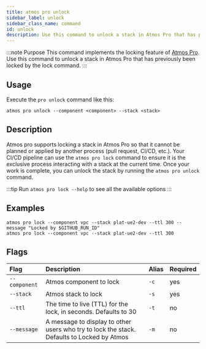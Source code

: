 ```yaml
---
title: atmos pro unlock
sidebar_label: unlock
sidebar_class_name: command
id: unlock
description: Use this command to unlock a stack in Atmos Pro that has previously been locked by the lock command.
---
```



:::note Purpose
This command implements the locking feature of [Atmos Pro](https://app.cloudposse.com/docs). Use this command to unlock
a stack in Atmos Pro that has previously been locked by the lock command.
:::

## Usage

Execute the `pro unlock` command like this:

```shell
atmos pro unlock --component <component> --stack <stack>
```

## Description

Atmos pro supports locking a stack in Atmos Pro so that it cannot be planned or applied by another process (pull
request, CI/CD, etc.). Your CI/CD pipeline can use the `atmos pro lock` command to ensure it is the exclusive process
interacting with a stack at the current time. Once your work is complete, you can unlock the stack by running the `atmos
pro unlock` command.

:::tip
Run `atmos pro lock --help` to see all the available options
:::

## Examples

```shell
atmos pro lock --component vpc --stack plat-ue2-dev --ttl 300 --message "Locked by $GITHUB_RUN_ID"
atmos pro lock --component vpc --stack plat-ue2-dev --ttl 300
```

## Flags

| Flag          | Description                                                                                | Alias | Required |
| :------------ | :----------------------------------------------------------------------------------------- | :---- | :------- |
| `--component` | Atmos component to lock                                                                    | `-c`  | yes      |
| `--stack`     | Atmos stack to lock                                                                        | `-s`  | yes      |
| `--ttl`       | The time to live (TTL) for the lock, in seconds. Defaults to 30                            | `-t`  | no       |
| `--message`   | A message to display to other users who try to lock the stack. Defaults to Locked by Atmos | `-m`  | no       |
